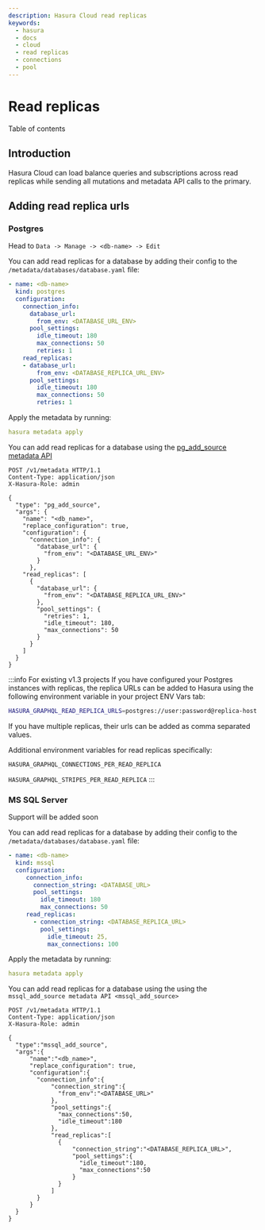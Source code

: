 ```yaml
---
description: Hasura Cloud read replicas
keywords:
  - hasura
  - docs
  - cloud
  - read replicas
  - connections
  - pool
---
```



# Read replicas

<CustomTOCListHead>Table of contents</CustomTOCListHead>
<TOCInline toc={toc} />

## Introduction

Hasura Cloud can load balance queries and subscriptions across read
replicas while sending all mutations and metadata API calls to the
primary.

## Adding read replica urls

### Postgres

<Tabs className="api-tabs">
<TabItem value="console" label="Console">

Head to `Data -> Manage -> <db-name> -> Edit`

<Thumbnail
  src="/img/graphql/cloud/read-replicas/connect-db-with-replica.png"
  alt="Connect database with read replica"
  width="1000px"
/>

</TabItem>
<TabItem value="cli" label="CLI">

You can add read replicas for a database by adding their config to the
`/metadata/databases/database.yaml` file:

``` yaml
- name: <db-name>
  kind: postgres
  configuration:
    connection_info:
      database_url:
        from_env: <DATABASE_URL_ENV>
      pool_settings:
        idle_timeout: 180
        max_connections: 50
        retries: 1
    read_replicas:
    - database_url:
        from_env: <DATABASE_REPLICA_URL_ENV>
      pool_settings:
        idle_timeout: 180
        max_connections: 50
        retries: 1
```

Apply the metadata by running:

``` yaml
hasura metadata apply
```

</TabItem>
<TabItem value="api" label="API">

You can add read replicas for a database using the
[pg_add_source metadata API](/graphql/core/api-reference/metadata-api/source.mdx#pg-add-source)

``` http
POST /v1/metadata HTTP/1.1
Content-Type: application/json
X-Hasura-Role: admin

{
  "type": "pg_add_source",
  "args": {
    "name": "<db_name>",
    "replace_configuration": true,
    "configuration": {
      "connection_info": {
        "database_url": {
          "from_env": "<DATABASE_URL_ENV>"
        }
      },
    "read_replicas": [
      {
        "database_url": {
          "from_env": "<DATABASE_REPLICA_URL_ENV>"
        },
        "pool_settings": {
          "retries": 1,
          "idle_timeout": 180,
          "max_connections": 50
        }
      }
    ]
  }
}
```
</TabItem>
</Tabs>

:::info For existing v1.3 projects
If you have configured your Postgres instances with replicas, the
replica URLs can be added to Hasura using the following environment
variable in your project ENV Vars tab:

``` bash
HASURA_GRAPHQL_READ_REPLICA_URLS=postgres://user:password@replica-host:5432/db
```

If you have multiple replicas, their urls can be added as comma
separated values.

Additional environment variables for read replicas specifically:

`HASURA_GRAPHQL_CONNECTIONS_PER_READ_REPLICA`

`HASURA_GRAPHQL_STRIPES_PER_READ_REPLICA`
:::

### MS SQL Server

<Tabs className="api-tabs">
  <TabItem value="console" label="Console">
    Support will be added soon
  </TabItem>
  <TabItem value="cli" label="CLI">

  You can add read replicas for a database by adding their config to the
  `/metadata/databases/database.yaml` file:

  ``` yaml
  - name: <db-name>
    kind: mssql
    configuration:
       connection_info:
         connection_string: <DATABASE_URL>
         pool_settings:
           idle_timeout: 180
           max_connections: 50
       read_replicas:
         - connection_string: <DATABASE_REPLICA_URL>
           pool_settings:
             idle_timeout: 25,
             max_connections: 100
  ```

  Apply the metadata by running:

  ``` yaml
  hasura metadata apply
  ```
  </TabItem>
  <TabItem value="api" label="API">

  You can add read replicas for a database using the using the
  `mssql_add_source metadata API <mssql_add_source>`

  ``` http
  POST /v1/metadata HTTP/1.1
  Content-Type: application/json
  X-Hasura-Role: admin

  {
    "type":"mssql_add_source",
    "args":{
        "name":"<db_name>",
        "replace_configuration": true,
        "configuration":{
          "connection_info":{
              "connection_string":{
                "from_env":"<DATABASE_URL>"
              },
              "pool_settings":{
                "max_connections":50,
                "idle_timeout":180
              },
              "read_replicas":[
                {
                    "connection_string":"<DATABASE_REPLICA_URL>",
                    "pool_settings":{
                      "idle_timeout":180,
                      "max_connections":50
                    }
                }
              ]
          }
        }
    }
  }
  ```
  </TabItem>
</Tabs>
